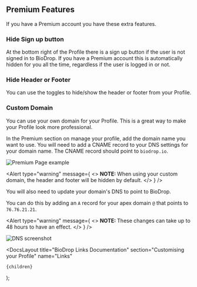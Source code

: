 
## Premium Features

If you have a Premium account you have these extra features.

### Hide Sign up button

At the bottom right of the Profile there is a sign up button if the user is not signed in to BioDrop. If you have a Premium account this is automatically hidden for you all the time, regardless if the user is logged in or not.

### Hide Header or Footer

You can use the toggles to hide/show the header or footer from your Profile.

### Custom Domain

You can use your own domain for your Profile. This is a great way to make your Profile look more professional.

In the Premium section on manage your profile, add the domain name you want to use. You will need to add a CNAME record to your DNS settings for your domain name. The CNAME record should point to `biodrop.io`.

![Premium Page example](https://github.com/EddieHubCommunity/BioDrop/assets/624760/468d3be0-e8c2-4be2-85d5-26436c8aa0ab)

<Alert
  type="warning"
  message={
    <>
      <strong>NOTE: </strong>
      When using your custom domain, the header and footer will be hidden by default.
    </>
  }
/>

You will also need to update your domain's DNS to point to BioDrop.

You can do this by adding an `A` record for your apex domain `@` that points to `76.76.21.21`.

<Alert
  type="warning"
  message={
    <>
      <strong>NOTE: </strong>
      These changes can take up to 48 hours to have an effect.
    </>
  }
/>

![DNS screenshot](https://github.com/EddieHubCommunity/BioDrop/assets/624760/cc5e696a-8c98-4aa2-b92d-1d5c4d68ef18)

  <DocsLayout
    title="BioDrop Links Documentation"
    section="Customising your Profile"
    name="Links"
  >
    {children}
  </DocsLayout>
);
